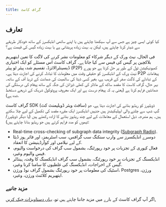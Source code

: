 ```yaml
---
title: گراف کاسٹ
---
```


## تعارف

کیا کوئی ایسی چیز ہے جس سے آپ سیکھنا چاہتے ہیں یا اپنے ساتھی انڈیکسرز کے ساتھ خودکار طریقے سے شیئر کرنا چاہتے ہیں، لیکن یہ بہت زیادہ پریشانی ہے یا بہت زیادہ گیس کی قیمت ہے؟

فی الحال، نیٹ ورک کے دیگر شرکاء کو معلومات نشر کرنے کی لاگت کا تعین ایتھیریم بلاکچین پر گیس کی فیس سے کیا جاتا ہے۔ گراف کاسٹ اس مسئلے کو ایک اختیاری ڈیسینٹرالائزڈ، تقسیم شدہ پیئر ٹو پیئر (P2P) کمیونیکیشن ٹول کے طور پر حل کرتا ہے جو پورے نیٹ ورک کے انڈیکسرز کو حقیقی وقت میں معلومات کا تبادلہ کرنے کی اجازت دیتا ہے۔ P2P پیغامات کے تبادلے کی لاگت صفر کے قریب ہے، بغیر کسی ڈیٹا کی سالمیت کی ضمانت کے ٹریڈ آف کے ساتھ۔ بہر حال، گراف کاسٹ کا مقصد ساکھ کے ماڈلز کی کھلی ڈیزائن کی جگہ کے ساتھ پیغام کی درستگی کی ضمانتیں فراہم کرنا ہے (یعنی یہ کہ پیغام درست ہے اور ایک معروف پروٹوکول شریک کے ذریعے دستخط شدہ ہے).

گراف کاسٹ SDK (سافٹ ویئر ڈویلپمنٹ کٹ) ڈویلپرز کو ریڈیو بنانے کی اجازت دیتا ہے، جو گپ شپ سے چلنے والی ایپلیکیشنز ہیں جنہیں انڈیکسرز ایک مقررہ مقصد کی تکمیل کے لیے چلا سکتے ہیں۔ ہم مندرجہ ذیل استعمال کے معاملات کے لیے چند ریڈیوز بنانے کا ارادہ رکھتے ہیں (یا دیگر ڈویلپرز/ٹیموں کو مدد فراہم کرتے ہیں جو ریڈیو بنانا چاہتے ہیں):

- Real-time cross-checking of subgraph data integrity ([Subgraph Radio](https://docs.graphops.xyz/graphcast/radios/subgraph-radio/intro)).
- دوسرے انڈیکسرز سے وارپ سنکنگ سب گرافس، سب اسٹریمز، اور فائر ہوز ڈیٹا کے لیے نیلامی اور کوآرڈینیشن کا انعقاد.
- فعال کیوری کے تجزیات پر خود رپورٹنگ، بشمول سب گراف کی درخواست والیوم، فیس والیوم وغیرہ.
- انڈیکسنگ کے تجزیات پر خود رپورٹنگ، بشمول سب گراف انڈیکسنگ کا وقت، ہینڈلر گیس کے اخراجات، انڈیکسنگ کی غلطیوں کا سامنا کرنا وغیرہ.
- اسٹیک کی معلومات پر خود رپورٹنگ بشمول گراف نوڈ ورژن، Postgres ورژن، ایتھیریم کلائنٹ ورژن، وغیرہ.

### مزید جانیے

اگر آپ گراف کاسٹ کے بارے میں مزید جاننا چاہتے ہیں تو، [یہاں دستاویزات چیک کریں.](https://docs.graphops.xyz/graphcast/intro)

